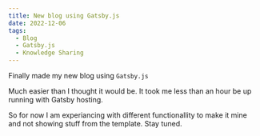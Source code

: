 ```yaml
---
title: New blog using Gatsby.js
date: 2022-12-06
tags:
  - Blog
  - Gatsby.js
  - Knowledge Sharing
---
```


Finally made my new blog using `Gatsby.js`

Much easier than I thought it would be. It took me less than an hour be up running with Gatsby hosting. 

So for now I am experiancing with different functionallity to make it mine and not showing stuff from the template. Stay tuned.